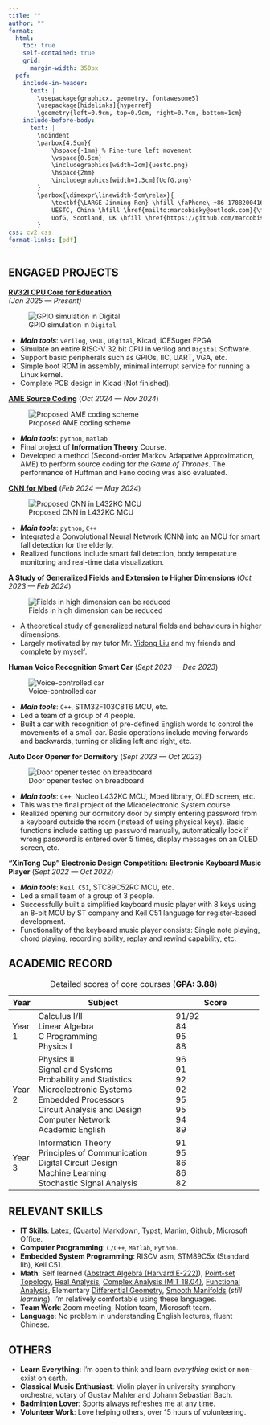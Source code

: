 ```yaml
---
title: ""
author: ""
format:
  html:
    toc: true
    self-contained: true
    grid: 
      margin-width: 350px
  pdf:
    include-in-header:
      text: |
        \usepackage{graphicx, geometry, fontawesome5}
        \usepackage[hidelinks]{hyperref}
        \geometry{left=0.9cm, top=0.9cm, right=0.7cm, bottom=1cm}
    include-before-body:
      text: |
        \noindent
        \parbox{4.5cm}{
            \hspace{-1mm} % Fine-tune left movement
            \vspace{0.5cm}
            \includegraphics[width=2cm]{uestc.png} 
            \hspace{2mm}
            \includegraphics[width=1.3cm]{UofG.png} 
        }
        \parbox{\dimexpr\linewidth-5cm\relax}{
            \textbf{\LARGE Jinming Ren} \hfill \faPhone\ +86 17882004164 \\[5pt]
            UESTC, China \hfill \href{mailto:marcobisky@outlook.com}{\faEnvelope\ marcobisky@outlook.com} \\[1pt]
            UofG, Scotland, UK \hfill \href{https://github.com/marcobisky}{\faGithub\ github.com/marcobisky} \\
        }
css: cv2.css
format-links: [pdf]
---
```


## ENGAGED PROJECTS

**[RV32I CPU Core for Education](https://github.com/Marcobisky/my-riscv)** <br> [*(Jan 2025 --- Present)*]{.cvdate}

::: {.column-margin}
![GPIO simulation in `Digital`](images/my-riscv.png){.only-html}
:::


- ***Main tools***: `verilog`, `VHDL`, `Digital`, Kicad, iCESuger FPGA
- Simulate an entire RISC-V 32 bit CPU in verilog and `Digital` Software. 
- Support basic peripherals such as GPIOs, IIC, UART, VGA, etc.
- Simple boot ROM in assembly, minimal interrupt service for running a Linux kernel.
- Complete PCB design in Kicad (Not finished).


**[AME Source Coding](https://github.com/Marcobisky/ame-entropy-source-coding)**  [(*Oct 2024 --- Nov 2024*)]{.cvdate}

::: {.column-margin}
![Proposed AME coding scheme](images/ame.png)
:::

- ***Main tools***: `python`, `matlab`
- Final project of **Information Theory** Course.
- Developed a method (Second-order Markov Adapative Approximation, AME) to perform source coding for *the Game of Thrones*. The performance of Huffman and Fano coding was also evaluated. 


**[CNN for Mbed](https://github.com/Marcobisky/CNN-for-mbed)** [(*Feb 2024 --- May 2024*)]{.cvdate}

::: {.column-margin}
![Proposed CNN in L432KC MCU](images/cnn.png)
:::

- ***Main tools***: `python`, `C++`
- Integrated a Convolutional Neural Network (CNN) into an MCU for smart fall detection for the elderly.
- Realized functions include smart fall detection, body temperature monitoring and real-time data visualization.


**A Study of Generalized Fields and Extension to Higher Dimensions** [(*Oct 2023 --- Feb 2024*)]{.cvdate}

::: {.column-margin}
![Fields in high dimension can be reduced](images/generalized-fields.png)
:::

- A theoretical study of generalized natural fields and behaviours in higher dimensions.
- Largely motivated by my tutor Mr. [Yidong Liu](https://www.sp.uestc.edu.cn/info/1054/1386.htm) and my friends and complete by myself.


**Human Voice Recognition Smart Car** [(*Sept 2023 --- Dec 2023*)]{.cvdate}

::: {.column-margin}
![Voice-controlled car](images/smart-car.JPG)
:::

- ***Main tools***: `C++`, STM32F103C8T6 MCU, etc.
- Led a team of a group of 4 people.
- Built a car with recognition of pre-defined English words to control the movements of a small car. Basic operations include moving forwards and backwards, turning or sliding left and right, etc.


**Auto Door Opener for Dormitory** [(*Sept 2023 --- Oct 2023*)]{.cvdate}

::: {.column-margin}
![Door opener tested on breadboard](images/smart-door-opener.JPG)
:::

- ***Main tools***: `C++`, Nucleo L432KC MCU, Mbed library, OLED screen, etc.
- This was the final project of the Microelectronic System course.
- Realized opening our dormitory door by simply entering password from a keyboard outside the room (instead of using physical keys). Basic functions include setting up password manually, automatically lock if wrong password is entered over 5 times, display messages on an OLED screen, etc.


**"XinTong Cup" Electronic Design Competition: Electronic Keyboard Music Player** [(*Sept 2022 --- Oct 2022*)]{.cvdate}

- ***Main tools***: `Keil C51`, STC89C52RC MCU, etc.
- Led a small team of a group of 3 people.
- Successfully built a simplified keyboard music player with 8 keys using an 8-bit MCU by ST company and Keil C51 language for register-based development.
- Functionality of the keyboard music player consists: Single note playing, chord playing, recording ability, replay and rewind capability, etc.

## ACADEMIC RECORD

+--------+---------------------------------------------------------+------------------------------------+
| Year   | Subject                                                 | Score                              |
+========+=========================================================+====================================+
| Year 1 | Calculus I/II <br> [\newline]{.print-only}              | 91/92 <br> [\newline]{.print-only} |
|        | Linear Algebra <br> [\newline]{.print-only}             | 84 <br> [\newline]{.print-only}    |
|        | C Programming <br> [\newline]{.print-only}              | 95 <br> [\newline]{.print-only}    |
|        | Physics I <br> [\newline]{.print-only}                  | 88 <br> [\newline]{.print-only}    |
+--------+---------------------------------------------------------+------------------------------------+
| Year 2 | Physics II <br> [\newline]{.print-only}                 | 96 <br> [\newline]{.print-only}    |
|        | Signal and Systems <br> [\newline]{.print-only}         | 91 <br> [\newline]{.print-only}    |
|        | Probability and Statistics <br> [\newline]{.print-only} | 92 <br> [\newline]{.print-only}    |
|        | Microelectronic Systems <br> [\newline]{.print-only}    | 92 <br> [\newline]{.print-only}    |
|        | Embedded Processors <br> [\newline]{.print-only}        | 95 <br> [\newline]{.print-only}    |
|        | Circuit Analysis and Design <br> [\newline]{.print-only}| 95 <br> [\newline]{.print-only}    |
|        | Computer Network <br> [\newline]{.print-only}           | 94 <br> [\newline]{.print-only}    |
|        | Academic English <br> [\newline]{.print-only}           | 89 <br> [\newline]{.print-only}    |
+--------+---------------------------------------------------------+------------------------------------+
| Year 3 | Information Theory <br> [\newline]{.print-only}         | 91 <br> [\newline]{.print-only}    |
|        | Principles of Communication <br> [\newline]{.print-only}| 95 <br> [\newline]{.print-only}    |
|        | Digital Circuit Design <br> [\newline]{.print-only}     | 86 <br> [\newline]{.print-only}    |
|        | Machine Learning <br> [\newline]{.print-only}           | 86 <br> [\newline]{.print-only}    |
|        | Stochastic Signal Analysis <br> [\newline]{.print-only} | 82 <br>                            |
+--------+---------------------------------------------------------+------------------------------------+

: Detailed scores of core courses (**GPA: 3.88**)

## RELEVANT SKILLS

- **IT Skills**: Latex, (Quarto) Markdown, Typst, Manim, Github, Microsoft Office.
- **Computer Programming**: `C/C++`, `Matlab`, `Python`.
- **Embedded System Programming**: RISCV asm, STM89C5x (Standard lib), Keil C51.
- **Math**: Self learned ([Abstract Algebra (Harvard E-222)](http://wayback.archive-it.org/3671/20150528171650/https://www.extension.harvard.edu/open-learning-initiative/abstract-algebra)), [Point-set Topology](https://www.math.toronto.edu/ivan/mat327/?resources), [Real Analysis](https://www.amazon.sg/Principles-Mathematical-Analysis-Walter-Rudin/dp/9355325967), [Complex Analysis (MIT 18.04)](https://ocw.mit.edu/courses/18-04-complex-variables-with-applications-spring-2018/), [Functional Analysis](https://books.google.com.sg/books/about/Functional_Analysis.html?id=LzgqBAAAQBAJ&source=kp_cover&redir_esc=y), Elementary [Differential Geometry](https://www.amazon.sg/Visual-Introduction-Differential-Calculus-Manifolds/dp/3319969919), [Smooth Manifolds](https://www.amazon.sg/dp/1441973990?ref_=mr_referred_us_sg_sg) (*still learning*). I'm relatively comfortable using these languages.
- **Team Work**: Zoom meeting, Notion team, Microsoft team.
- **Language**: No problem in understanding English lectures, fluent Chinese.

## OTHERS

- **Learn Everything**: I'm open to think and learn *everything* exist or non-exist on earth.
- **Classical Music Enthusiast**: Violin player in university symphony orchestra, votary of Gustav Mahler and Johann Sebastian Bach.
- **Badminton Lover**: Sports always refreshes me at any time.
- **Volunteer Work**: Love helping others, over 15 hours of volunteering.
